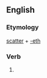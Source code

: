 ==English==

===Etymology===
[[scatter]] + [[-eth]]

===Verb===
{{infl|en|verb form}}

# {{archaic third-person singular of|scatter}}